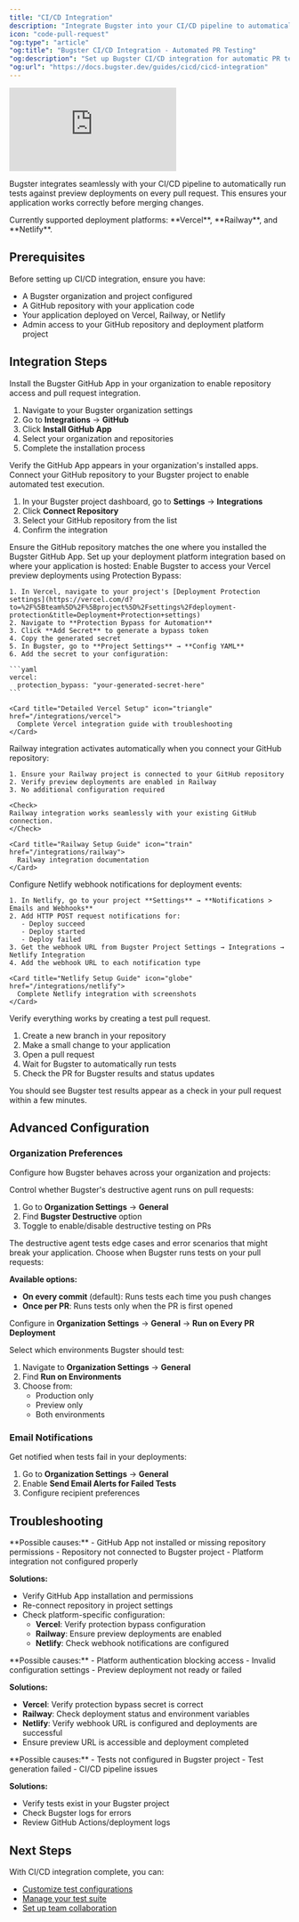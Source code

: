```yaml
---
title: "CI/CD Integration"
description: "Integrate Bugster into your CI/CD pipeline to automatically run tests on pull requests"
icon: "code-pull-request"
"og:type": "article"
"og:title": "Bugster CI/CD Integration - Automated PR Testing"
"og:description": "Set up Bugster CI/CD integration for automatic PR testing on Vercel, Railway, and Netlify. GitHub App, deployment webhooks, and platform configuration."
"og:url": "https://docs.bugster.dev/guides/cicd/cicd-integration"
---
```


<iframe
  className="w-full aspect-video rounded-xl"
  src="https://www.youtube.com/embed/pZuuvbNXdAQ"
  title="YouTube video player"
  frameBorder="0"
  allow="accelerometer; autoplay; clipboard-write; encrypted-media; gyroscope; picture-in-picture"
  allowFullScreen
></iframe>

Bugster integrates seamlessly with your CI/CD pipeline to automatically run tests against preview deployments on every pull request. This ensures your application works correctly before merging changes.

<Info>
Currently supported deployment platforms: **Vercel**, **Railway**, and **Netlify**.
</Info>

## Prerequisites

Before setting up CI/CD integration, ensure you have:
- A Bugster organization and project configured
- A GitHub repository with your application code
- Your application deployed on Vercel, Railway, or Netlify
- Admin access to your GitHub repository and deployment platform project

## Integration Steps

<Steps>
<Step title="Install GitHub App">
  Install the Bugster GitHub App in your organization to enable repository access and pull request integration.
  
  1. Navigate to your Bugster organization settings
  2. Go to **Integrations** → **GitHub**
  3. Click **Install GitHub App**
  4. Select your organization and repositories
  5. Complete the installation process
  
  <Check>
  Verify the GitHub App appears in your organization's installed apps.
  </Check>
</Step>

<Step title="Integrate GitHub Repository">
  Connect your GitHub repository to your Bugster project to enable automated test execution.
  
  1. In your Bugster project dashboard, go to **Settings** → **Integrations**
  2. Click **Connect Repository**
  3. Select your GitHub repository from the list
  4. Confirm the integration
  
  <Warning>
  Ensure the GitHub repository matches the one where you installed the Bugster GitHub App.
  </Warning>
</Step>

<Step title="Configure Platform Integration">
  Set up your deployment platform integration based on where your application is hosted:
  
  <Tabs>
  <Tab title="Vercel" icon="triangle">
    Enable Bugster to access your Vercel preview deployments using Protection Bypass:
    
    1. In Vercel, navigate to your project's [Deployment Protection settings](https://vercel.com/d?to=%2F%5Bteam%5D%2F%5Bproject%5D%2Fsettings%2Fdeployment-protection&title=Deployment+Protection+settings)
    2. Navigate to **Protection Bypass for Automation**
    3. Click **Add Secret** to generate a bypass token
    4. Copy the generated secret
    5. In Bugster, go to **Project Settings** → **Config YAML**
    6. Add the secret to your configuration:
    
    ```yaml
    vercel:
      protection_bypass: "your-generated-secret-here"
    ```
    
    <Card title="Detailed Vercel Setup" icon="triangle" href="/integrations/vercel">
      Complete Vercel integration guide with troubleshooting
    </Card>
  </Tab>
  
  <Tab title="Railway" icon="train">
    Railway integration activates automatically when you connect your GitHub repository:
    
    1. Ensure your Railway project is connected to your GitHub repository
    2. Verify preview deployments are enabled in Railway
    3. No additional configuration required
    
    <Check>
    Railway integration works seamlessly with your existing GitHub connection.
    </Check>
    
    <Card title="Railway Setup Guide" icon="train" href="/integrations/railway">
      Railway integration documentation
    </Card>
  </Tab>
  
  <Tab title="Netlify" icon="globe">
    Configure Netlify webhook notifications for deployment events:
    
    1. In Netlify, go to your project **Settings** → **Notifications > Emails and Webhooks**
    2. Add HTTP POST request notifications for:
       - Deploy succeed
       - Deploy started  
       - Deploy failed
    3. Get the webhook URL from Bugster Project Settings → Integrations → Netlify Integration
    4. Add the webhook URL to each notification type
    
    <Card title="Netlify Setup Guide" icon="globe" href="/integrations/netlify">
      Complete Netlify integration with screenshots
    </Card>
  </Tab>
  </Tabs>
</Step>

<Step title="Test the Integration">
  Verify everything works by creating a test pull request.
  
  1. Create a new branch in your repository
  2. Make a small change to your application
  3. Open a pull request
  4. Wait for Bugster to automatically run tests
  5. Check the PR for Bugster results and status updates
  
  <Check>
  You should see Bugster test results appear as a check in your pull request within a few minutes.
  </Check>
</Step>
</Steps>

## Advanced Configuration

### Organization Preferences

Configure how Bugster behaves across your organization and projects:

<AccordionGroup>
<Accordion title="Destructive Agent Settings">
  Control whether Bugster's destructive agent runs on pull requests:
  
  1. Go to **Organization Settings** → **General**
  2. Find **Bugster Destructive** option
  3. Toggle to enable/disable destructive testing on PRs
  
  <Info>
  The destructive agent tests edge cases and error scenarios that might break your application.
  </Info>
</Accordion>

<Accordion title="Test Execution Frequency">
  Choose when Bugster runs tests on your pull requests:
  
  **Available options:**
  - **On every commit** (default): Runs tests each time you push changes
  - **Once per PR**: Runs tests only when the PR is first opened
  
  Configure in **Organization Settings** → **General** → **Run on Every PR Deployment**
</Accordion>

<Accordion title="Environment Selection">
  Select which environments Bugster should test:
  
  1. Navigate to **Organization Settings** → **General**
  2. Find **Run on Environments**
  3. Choose from:
     - Production only
     - Preview only  
     - Both environments
</Accordion>
</AccordionGroup>

### Email Notifications

Get notified when tests fail in your deployments:

1. Go to **Organization Settings** → **General**
2. Enable **Send Email Alerts for Failed Tests**
3. Configure recipient preferences

## Troubleshooting

<AccordionGroup>
<Accordion title="Bugster not running on PRs">
  **Possible causes:**
  - GitHub App not installed or missing repository permissions
  - Repository not connected to Bugster project
  - Platform integration not configured properly
  
  **Solutions:**
  - Verify GitHub App installation and permissions
  - Re-connect repository in project settings
  - Check platform-specific configuration:
    - **Vercel**: Verify protection bypass configuration
    - **Railway**: Ensure preview deployments are enabled
    - **Netlify**: Check webhook notifications are configured
</Accordion>

<Accordion title="Tests failing to access preview URL">
  **Possible causes:**
  - Platform authentication blocking access
  - Invalid configuration settings
  - Preview deployment not ready or failed
  
  **Solutions:**
  - **Vercel**: Verify protection bypass secret is correct
  - **Railway**: Check deployment status and environment variables
  - **Netlify**: Verify webhook URL is configured and deployments are successful
  - Ensure preview URL is accessible and deployment completed
</Accordion>

<Accordion title="No test results in PR">
  **Possible causes:**
  - Tests not configured in Bugster project
  - Test generation failed
  - CI/CD pipeline issues
  
  **Solutions:**
  - Verify tests exist in your Bugster project
  - Check Bugster logs for errors
  - Review GitHub Actions/deployment logs
</Accordion>
</AccordionGroup>

## Next Steps

With CI/CD integration complete, you can:
- [Customize test configurations](/guides/configuration/customize-config-yaml)
- [Manage your test suite](/guides/test-management/manage-tests)
- [Set up team collaboration](/commands/team-collaboration)
